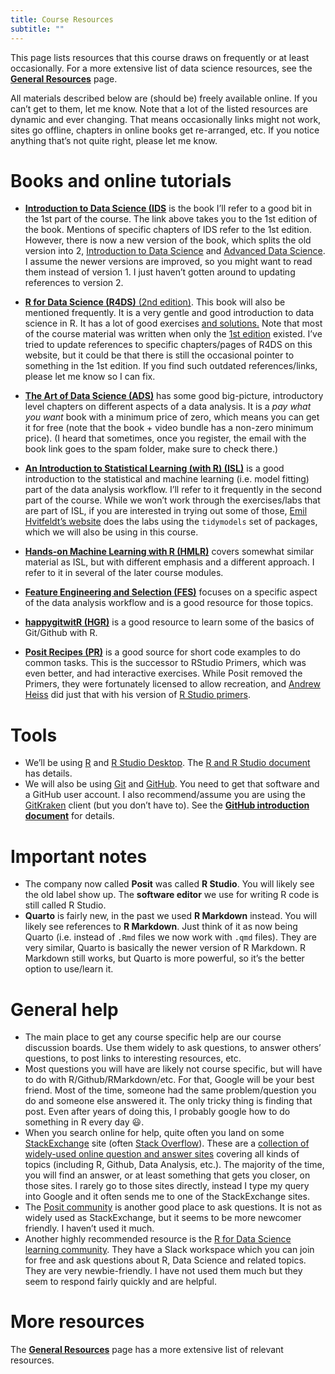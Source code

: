 ```yaml
---
title: Course Resources
subtitle: ""
---
```


This page lists resources that this course draws on frequently or at
least occasionally. For a more extensive list of data science resources,
see the [**General Resources**](resources-general.qmd) page.

All materials described below are (should be) freely available online.
If you can't get to them, let me know. Note that a lot of the listed
resources are dynamic and ever changing. That means occasionally links
might not work, sites go offline, chapters in online books get
re-arranged, etc. If you notice anything that's not quite right, please
let me know.

# Books and online tutorials

-   [**Introduction to Data
    Science (IDS**](https://rafalab.github.io/dsbook/) is the book I'll refer
    to a good bit in the 1st part of the course. The link above takes you to the 1st edition of the book. Mentions of specific chapters of IDS refer to the 1st edition. However, there is now a new version of the book, which splits the old version into 2, [Introduction to Data Science](http://rafalab.dfci.harvard.edu/dsbook-part-1/) and [Advanced Data Science](http://rafalab.dfci.harvard.edu/dsbook-part-2/). I assume the newer versions are improved, so you might want to read them instead of version 1. I just haven't gotten around to updating references to version 2.
    
-   [**R for Data Science (R4DS)** (2nd
    edition)](https://r4ds.hadley.nz/). This book will also be mentioned
    frequently. It is a very gentle and good introduction to data
    science in R. It has a lot of good exercises [and
    solutions.](https://mine-cetinkaya-rundel.github.io/r4ds-solutions/)
    Note that most of the course material was written when only the [1st
    edition](http://r4ds.had.co.nz/) existed. I've tried to update
    references to specific chapters/pages of R4DS on this website, but
    it could be that there is still the occasional pointer to something
    in the 1st edition. If you find such outdated references/links,
    please let me know so I can fix.

-   [**The Art of Data
    Science (ADS)**](https://leanpub.com/artofdatascience) has some good
    big-picture, introductory level chapters on different aspects of a
    data analysis. It is a *pay what you want* book with a minimum price
    of zero, which means you can get it for free (note that the book +
    video bundle has a non-zero minimum price). (I heard that sometimes,
    once you register, the email with the book link goes to the spam
    folder, make sure to check there.)

-   [**An Introduction to Statistical Learning (with R) (ISL)**](https://statlearning.com/) is a good introduction to the
    statistical and machine learning (i.e. model fitting) part of the
    data analysis workflow. I'll refer to it frequently in the second
    part of the course. While we won't work through the exercises/labs
    that are part of ISL, if you are interested in trying out some of
    those, [Emil Hvitfeldt's
    website](https://emilhvitfeldt.github.io/ISLR-tidymodels-labs/index.html)
    does the labs using the `tidymodels` set of packages, which we will
    also be using in this course.

-   [**Hands-on Machine Learning with R (HMLR)**](https://bradleyboehmke.github.io/HOML/) covers somewhat similar
    material as ISL, but with different emphasis and a different
    approach. I refer to it in several of the later course modules.

-   [**Feature Engineering and
    Selection (FES)**](https://bookdown.org/max/FES/) focuses on a specific
    aspect of the data analysis workflow and is a good resource for
    those topics.
-   [**happygitwitR (HGR)**](https://happygitwithr.com/) is a good
    resource to learn some of the basics of Git/Github with R.

-   [**Posit Recipes (PR)**](https://posit.cloud/learn/recipes) is a good source for short code examples to do common tasks. This is the successor to RStudio Primers, which was even better, and had interactive exercises. While Posit removed the Primers, they were fortunately licensed to allow recreation, and [Andrew Heiss](https://www.andrewheiss.com/) did just that with his version of [R Studio primers](https://r-primers.andrewheiss.com/). 


# Tools

-   We'll be using [R](https://www.r-project.org/) and [R Studio
    Desktop](https://www.rstudio.com/products/rstudio/download/). The [R
    and R Studio
    document](../content/module-intro-tools/tools-randrstudio.qmd) has
    details.
-   We will also be using [Git](https://git-scm.com/) and
    [GitHub](https://github.com/). You need to get that software and a
    GitHub user account. I also recommend/assume you are using the
    [GitKraken](https://www.gitkraken.com/) client (but you don't have
    to). See the [**GitHub introduction
    document**](../content/module-intro-tools/tools-github-introduction.qmd) for details.

# Important notes

-   The company now called
    **Posit** was called **R Studio**. You will likely see the old label
    show up. The **software editor** we use for writing R code is still called R
    Studio.
-   **Quarto** is fairly new, in the past we used **R Markdown** instead. You will likely see references to **R
    Markdown**. Just think of it as now being Quarto (i.e. instead of
    `.Rmd` files we now work with `.qmd` files). They are very similar, Quarto is basically the newer version of R Markdown. R Markdown still works, but Quarto is more powerful, so it's the better option to use/learn it.

# General help

-   The main place to get any course specific help are our course
    discussion boards. Use them widely to ask questions, to answer
    others' questions, to post links to interesting resources, etc.
-   Most questions you will have are likely not course specific, but
    will have to do with R/Github/RMarkdown/etc. For that, Google will
    be your best friend. Most of the time, someone had the same
    problem/question you do and someone else answered it. The only
    tricky thing is finding that post. Even after years of doing this, I
    probably google how to do something in R every day 😃.
-   When you search online for help, quite often you land on some
    [StackExchange](https://stackexchange.com/) site (often [Stack
    Overflow](https://stackoverflow.com/)). These are a [collection of
    widely-used online question and answer
    sites](https://stackexchange.com/sites) covering all kinds of topics
    (including R, Github, Data Analysis, etc.). The majority of the
    time, you will find an answer, or at least something that gets you
    closer, on those sites. I rarely go to those sites directly, instead
    I type my query into Google and it often sends me to one of the
    StackExchange sites.
-   The [Posit community](https://community.rstudio.com/) is another
    good place to ask questions. It is not as widely used as
    StackExchange, but it seems to be more newcomer friendly. I haven't
    used it much.
-   Another highly recommended resource is the [R for Data Science
    learning community](https://www.rfordatasci.com/). They have a Slack
    workspace which you can join for free and ask questions about R,
    Data Science and related topics. They are very newbie-friendly. I
    have not used them much but they seem to respond fairly quickly and
    are helpful.

# More resources

The [**General Resources**](resources-general.qmd) page has a more extensive
list of relevant resources.
